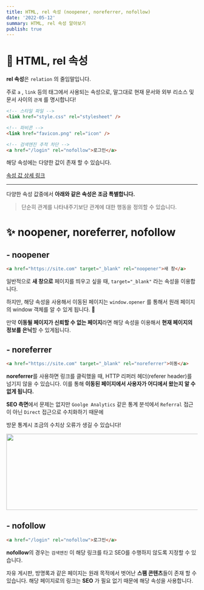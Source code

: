```yaml
---
title: HTML, rel 속성 (noopener, noreferrer, nofollow)
date: '2022-05-12'
summary: HTML, rel 속성 알아보기
publish: true
---
```


# 📑 HTML, rel 속성

**rel 속성**은 `relation` 의 줄임말입니다.

주로 `a` , `link` 등의 태그에서 사용되는 속성으로,
말그대로 현재 문서와 외부 리소스 및 문서 사이의 `관계` 를 명시합니다!

```html
<!-- 스타일 파일 -->
<link href="style.css" rel="stylesheet" />

<!-- 파비콘 -->
<link href="favicon.png" rel="icon" />

<!-- 검색엔진 추적 차단 -->
<a href="/login" rel="nofollow">로그인</a>
```

해당 속성에는 다양한 값이 존재 할 수 있습니다.

[속성 값 상세 링크](https://runebook.dev/ko/docs/html/attributes/rel)

---

다양한 속성 값중에서 **아래와 같은 속성은 조금 특별합니다.**

> 단순히 관계를 나타내주기보단 관계에 대한 행동을 정의할 수 있습니다.

# ✨ noopener, noreferrer, nofollow

## - noopener

```html
<a href="https://site.com" target="_blank" rel="noopener">새 창</a>
```

일반적으로 **새 창으로** 페이지를 띄우고 싶을 때, `target="_blank"` 라는 속성을 이용합니다.

하지만, 해당 속성을 사용해서 이동된 페이지는 `window.opener` 를 통해서 원래 페이지의 window 객체를 알 수 있게 됩니다. 🥲

만약 **이동될 페이지가 신뢰할 수 없는 페이지**라면 해당 속성을 이용해서
**현재 페이지의 정보를 은닉**할 수 있게됩니다.

## - noreferrer

```html
<a href="https://site.com" target="_blank" rel="noreferrer">이동</a>
```

**noreferrer**를 사용하면 링크를 클릭했을 때,
HTTP 리퍼러 헤더(referer header)를 넘기지 않을 수 있습니다.
이를 통해 **이동된 페이지에서 사용자가 어디에서 왔는지 알 수 없게 됩니다.**

**SEO 측면**에서 문제는 없지만 `Goolge Analytics` 같은 통계 분석에서
`Referral` 접근이 아닌 `Direct` 접근으로 수치화하기 때문에

방문 통계시 조금의 수치상 오류가 생길 수 있습니다!

<Image width="600" height="200" src="/posts/2022/05/html-rel/GA.png" />

## - nofollow

```html
<a href="/login" rel="nofollow">로그인</a>
```

**nofollow**의 경우는 `검색엔진` 이 해당 링크를 타고 SEO를 수행하지 않도록 지정할 수 있습니다.

자유 게시판, 방명록과 같은 페이지는 원래 목적에서 벗어난 **스팸 콘텐츠**들이 존재 할 수 있습니다.
해당 페이지로의 링크는 **SEO** 가 필요 없기 때문에 해당 속성을 사용합니다.
